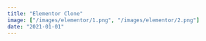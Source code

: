 ```yaml
---
title: "Elementor Clone"
image: ["/images/elementor/1.png", "/images/elementor/2.png"]
date: "2021-01-01"
---
```


<Header title="Elementor Clone" img="/images/elementor/1.PNG" alt="Elementor Picture" />
<Overview
  description="common:overview-elementor-description"
  features="common:overview-elementor-features"
  website="https://elementor-app.agustin-ribotta.xyz/"
  repo="https://github.com/AguzzDev/elementor-landingpage"
/>
<List tec={["NextJS"]} lib={["TailwindCSS", "Radix UI", "Headless UI", "Framer Motion"]} year="2021" client="common:own-project" />
<Galery
  imgs={[
    { path: "/images/elementor/4.PNG", mobile: "false" },
    { path: "/images/elementor/3.PNG", mobile: "false" },
    { path: "/images/elementor/1.PNG", mobile: "false" },
    { path: "/images/elementor/2.PNG", mobile: "false" },
    { path: "/images/elementor/5.PNG", mobile: "false" },
    { path: "/images/elementor/6.PNG", mobile: "true" },
  ]}
  alt="Elementor Clone"
/>
